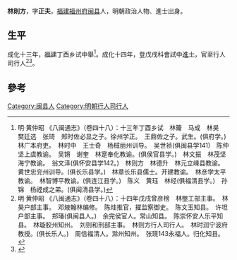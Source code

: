 '''林則方'''，字'''正夫'''，[[福建|福建]][[福州府|福州府]][[闽县|闽县]]人，明朝政治人物、進士出身。

== 生平 ==
成化十三年，[[福建|福建]]丁酉乡试中舉<ref>明·黄仲昭 《八闽通志》（卷四十八）：十三年丁酉乡试　林籥　马成　林昊　樊廷选　张琦　郑时佐必显之子。徐州学正。　王鼎佐之子。武生。(俱府学。)　林广本府吏。　林时中　王士奇　杨棫丽州训导。　吴世祯(俱闽县学141)　陈仲坚上虞教谕。　吴锵　谢奎　林寔奉化教谕。(俱侯官县学。)　林文振　林茂坚海宁教谕。　翁文泽(俱怀安县学142。)　林则方　林德升　林元立嵊县教谕。　黄世忠兖州训导。(俱长乐县学。)　林章长乐县儒士。开建教谕。　林彦学太平教谕。　林智博平教谕。(俱连江县学。)　陈义　黄珏　林经(俱福清县学。)　孙锦　杨禋成之弟。(俱闽清县学。)</ref>。成化十四年，登戊戌科會試中[[進士|進士]]，官至行人司行人<ref>明·黄仲昭 《八闽通志》（卷四十八）：十四年戊戌曾彦榜　林壂工部主事。　林昊户部主事。　邓焲翰林编修。　陈烓推官，擢监察御史。　陈文玉知县。　许坦户部主事。　郑璠(俱闽县人。)　余完侯官人。常山知县。　陈崇怀安人乐平知县。　林璇胶州知州。　刘则和刑部主事。　林则方行人司行人。　林时润宁波府教授。(俱长乐人。)　周信福清人。滁州知州。　张璄143永福人。归化知县。</ref><ref>{{cite web|title=《福州府志（清·乾隆）》选举四|url=http://www.fzdqw.com/ShowText.asp?ToBook=1411&index=96&|publisher=福州地情网|accessdate=2014-05-04|deadurl=yes|archiveurl=https://web.archive.org/web/20140504191714/http://www.fzdqw.com/ShowText.asp?ToBook=1411&index=96&|archivedate=2014-05-04}}</ref>。

==參考==
{{reflist}}

{{成化十四年戊戌科殿試金榜}}

{{Authority control}}

{{DEFAULTSORT:}}
[[Category:闽县人|Category:闽县人]]
[[Category:明朝行人司行人|Category:明朝行人司行人]]


{{明朝人物小作品}}